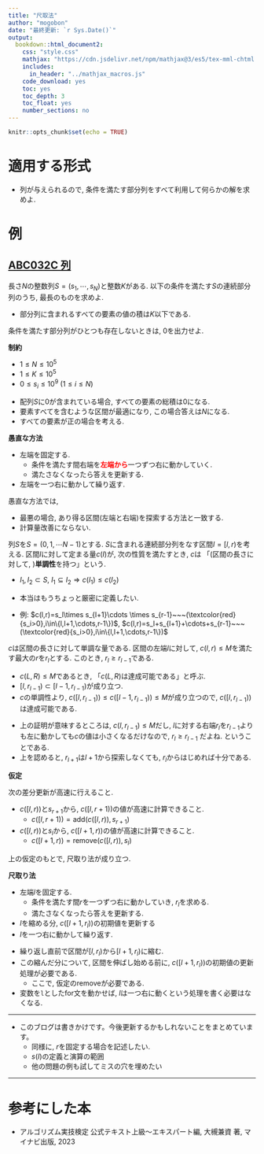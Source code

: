 ```yaml
---
title: "尺取法"
author: "mogobon"
date: "最終更新: `r Sys.Date()`"
output:
  bookdown::html_document2:
    css: "style.css"
    mathjax: "https://cdn.jsdelivr.net/npm/mathjax@3/es5/tex-mml-chtml.js"
    includes:
      in_header: "../mathjax_macros.js"
    code_download: yes
    toc: yes
    toc_depth: 3
    toc_float: yes
    number_sections: no
---
```


```r
knitr::opts_chunk$set(echo = TRUE)
```

# 適用する形式
* 列が与えられるので, 条件を満たす部分列をすべて利用して何らかの解を求めよ. 

# 例

## [ABC032C 列](https://atcoder.jp/contests/abc032/tasks/abc032_c)

:::{.problem}
長さ$N$の整数列$S=(s_1,\cdots,s_N)$と整数$K$がある. 以下の条件を満たす$S$の連続部分列のうち, 最長のものを求めよ. 

* 部分列に含まれるすべての要素の値の積は$K$以下である.

条件を満たす部分列がひとつも存在しないときは, $0$を出力せよ.
:::

:::{.constraints}

**制約**

* $1\leq N\leq 10^5$
* $1\leq K\leq 10^5$
* $0\leq s_i\leq10^9~(1\leq i\leq N)$

:::

* 配列$S$に$0$が含まれている場合, すべての要素の総積は$0$になる.
* 要素すべてを含むような区間が最適になり, この場合答えは$N$になる. 
* すべての要素が正の場合を考える.

:::{.naive}
**愚直な方法**

* 左端を固定する.
  * 条件を満たす間右端を<font color="red">**左端から**</font>一つずつ右に動かしていく.
  * 満たさなくなったら答えを更新する.
* 左端を一つ右に動かして繰り返す.

:::

愚直な方法では, 

* 最悪の場合, あり得る区間(左端と右端)を探索する方法と一致する.
* 計算量改善にならない.

:::{.definition name="単調性"}
列$S$を$S=(0,1,\cdots N-1)$とする. $S$に含まれる連続部分列をなす区間$I=[l,r)$を考える.  区間$I$に対して定まる量$c(I)$が, 次の性質を満たすとき, $c$は 「(区間の長さに対して, )**単調性**を持つ」という.

<!--* 区間の長さが増えるほど, 量$c$も増える-->

* $I_1,I_2\subset S,~ I_1\subseteq I_2 \Longrightarrow c(I_1)\leq c(I_2)$

:::
* 本当はもうちょっと厳密に定義したい. 

<!--* 区間とは何か？$c(I)$についても厳密に定義しなければいけないと思っている. -->

* 例: $c(l,r)=s_l\times s_{l+1}\cdots \times s_{r-1}~~~(\textcolor{red}{s_i>0},i\in\{l,l+1,\cdots,r-1\})$, $c(l,r)=s_l+s_{l+1}+\cdots+s_{r-1}~~~(\textcolor{red}{s_i>0},i\in\{l,l+1,\cdots,r-1\})$

:::{.proposition}
$c$は区間の長さに対して単調な量である. 
区間の左端$l$に対して, $c(l,r)\leq M$を満たす最大の$r$を$r_{l}$とする. このとき, $r_{l}\geq r_{l-1}$である. 

:::

:::{.proof}
* $c(L,R)\leq M$であるとき, 「$c(L,R)$は達成可能である」と呼ぶ.
* $[l,r_{l-1})\subset [l-1,r_{l-1})$が成り立つ.
* $c$の単調性より, $c([l,r_{l-1}))\leq c([l-1,r_{l-1}))\leq M$が成り立つので, $c([l,r_{l-1}))$は達成可能である. 

<!--* また, $c(l,r_{l-1})\geq c(l,r_{l-1}-d)~~~(0<d<r_{l-1}-l+1)$ が成り立つ.-->

<!--最大値を達成したいのだから, わざわざ区間を縮小する必要はない-->

:::

* 上の証明が意味するところは, $c(l,r_{l-1})\leq M$だし, $l$に対する右端$r_l$を$r_{l-1}$よりも左に動かしても$c$の値は小さくなるだけなので, $r_{l}\geq r_{l-1}$ だよね. ということである. 
* 上を認めると, $r_{l+1}$は$l+1$から探索しなくても, $r_{l}$からはじめれば十分である.

:::{.assumption name="差分更新の効率性に関する仮定"}

**仮定**

次の差分更新が高速に行えること.

* $c([l,r))$と$s_{r+1}$から, $c([l,r+1))$の値が高速に計算できること. 
  * $c([l,r+1))=\mathrm{add}(c([l,r)),s_{r+1})$
* $c([l,r))$と$s_{l}$から, $c([l+1,r))$の値が高速に計算できること. 
  * $c([l+1,r))=\mathrm{remove}(c([l,r)),s_{l})$

:::

上の仮定のもとで, 尺取り法が成り立つ.

:::{.method name="尺取り法"}

**尺取り法**


* 左端$l$を固定する.
  * 条件を満たす間$r$を一つずつ右に動かしていき, $r_{l}$を求める.
  * 満たさなくなったら答えを更新する.
* $l$を縮める分, $c([l+1,r_{l}))$の初期値を更新する
* $l$を一つ右に動かして繰り返す.

:::


* 繰り返し直前で区間が$[l,r_l)$から$[l+1,r_l)$に縮む.
* この縮んだ分について, 区間を伸ばし始める前に, $c([l+1,r_{l}))$の初期値の更新処理が必要である. 
  * ここで, 仮定の$\mathrm{remove}$が必要である.
* 変数を`l`としたfor文を動かせば, $l$は一つ右に動くという処理を書く必要はなくなる.

---

* このブログは書きかけです。今後更新するかもしれないことをまとめています。
  * 同様に, $r$を固定する場合を記述したい. 
  * $s(I)$の定義と演算の範囲
  * 他の問題の例も試してミスの穴を埋めたい

---

# 参考にした本
* アルゴリズム実技検定 公式テキスト上級〜エキスパート編, 大槻兼資 著, マイナビ出版, 2023
